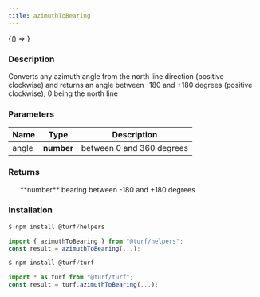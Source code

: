 ```yaml
---
title: azimuthToBearing
---
```



<!-- Expose turf as global var for experimenting in the browser console -->

<BrowserOnly>{() => <WindowTurfGlobal turf={turf} />}</BrowserOnly>

### Description

Converts any azimuth angle from the north line direction (positive clockwise)
and returns an angle between -180 and +180 degrees (positive clockwise), 0 being the north line

### Parameters

| Name  | Type       | Description               |
| ----- | ---------- | ------------------------- |
| angle | **number** | between 0 and 360 degrees |

### Returns

<ul>
  **number** bearing between -180 and +180 degrees

</ul>

### Installation

```javascript
$ npm install @turf/helpers

import { azimuthToBearing } from "@turf/helpers";
const result = azimuthToBearing(...);
```

```javascript
$ npm install @turf/turf

import * as turf from "@turf/turf";
const result = turf.azimuthToBearing(...);
```
